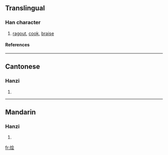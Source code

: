 {{see|燴}}

==Translingual==
===Han character===
{{Han char|rn=86|rad=火|as=06|sn=10|four=|canj=火人一戈 (FOMI)}}
# [[ragout]], [[cook]], [[braise]]
====References====
{{Han ref|kx=0671.081|hdz=32200.120|uh=70E9|ud=28905}}

----
==Cantonese==
===Hanzi===
{{yue-hanzi|jyut=|y=wui6}}
# {{defn|Cantonese}}

----
==Mandarin==
===Hanzi===
{{cmn-hanzi|tra=燴|pin=[[huì]] (hui4)|wg=hui<sup>4</sup>}}
# {{defn|Mandarin}}

[[fr:烩]]